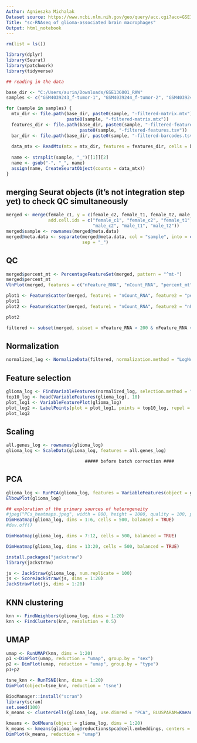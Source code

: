 ```yaml
---
Author: Agnieszka Michalak
Dataset source: https://www.ncbi.nlm.nih.gov/geo/query/acc.cgi?acc=GSE136001
Title: "sc-RNAseq of glioma-associated brain macrophages"
Output: html_notebook
---
```


```r
rm(list = ls())
```


```r
library(dplyr)
library(Seurat)
library(patchwork)
library(tidyverse)
```


```r
## reading in the data

base_dir <- "C:/Users/aurin/Downloads/GSE136001_RAW"
samples <- c("GSM4039243_f-tumor-1", "GSM4039244_f-tumor-2", "GSM4039241_f-ctrl-1", "GSM4039242_f-ctrl-2", "GSM4039247_m-tumor-1", "GSM4039248_m-tumor-2", "GSM4039245_m-ctrl-1", "GSM4039246_m-ctrl-2")

for (sample in samples) {
  mtx_dir <- file.path(base_dir, paste0(sample, "-filtered-matrix.mtx"), 
                       paste0(sample, "-filtered-matrix.mtx"))
  features_dir <- file.path(base_dir, paste0(sample, "-filtered-features.tsv"), 
                            paste0(sample, "-filtered-features.tsv"))
  bar_dir <- file.path(base_dir, paste0(sample, "-filtered-barcodes.tsv"))
  
  data_mtx <- ReadMtx(mtx = mtx_dir, features = features_dir, cells = bar_dir)
  
  name <- strsplit(sample, "_")[[1]][2]
  name <- gsub("-", "_", name)
  assign(name, CreateSeuratObject(counts = data_mtx))
}
```


## merging Seurat objects (it's not integration step yet) to check QC simultaneously

```r
merged <- merge(female_c1, y = c(female_c2, female_t1, female_t2, male_c1, male_c2, male_t1, male_t2),
                add.cell.ids = c("female_c1", "female_c2", "female_t1", "female_t2", "male_c1",
                                 "male_c2", "male_t1", "male_t2"))
merged$sample <- rownames(merged@meta.data)
merged@meta.data <- separate(merged@meta.data, col = "sample", into = c("sex", "type", "barcode"),
                             sep = "_")
```

## QC

```r
merged$percent_mt <- PercentageFeatureSet(merged, pattern = "^mt-")
merged$percent_mt
VlnPlot(merged, features = c("nFeature_RNA", "nCount_RNA", "percent_mt"), ncol = 3, pt.size = 0)

```
```r
plot1 <- FeatureScatter(merged, feature1 = "nCount_RNA", feature2 = "percent_mt")
plot1
plot2 <- FeatureScatter(merged, feature1 = "nCount_RNA", feature2 = "nFeature_RNA")
```
```r
plot2
```
```r
filtered <- subset(merged, subset = nFeature_RNA > 200 & nFeature_RNA < 3000 & percent_mt < 5)
```

## Normalization

```r
normalized_log <- NormalizeData(filtered, normalization.method = "LogNormalize", scale.factor = 10000)
```

## Feature selection

```r
glioma_log <- FindVariableFeatures(normalized_log, selection.method = "vst", nfeatures = 2000)
top10_log <- head(VariableFeatures(glioma_log), 10)
plot_log1 <- VariableFeaturePlot(glioma_log)
plot_log2 <- LabelPoints(plot = plot_log1, points = top10_log, repel = TRUE)
plot_log2
```

## Scaling

```r
all.genes_log <- rownames(glioma_log)
glioma_log <- ScaleData(glioma_log, features = all.genes_log)
```

                                  ##### before batch correction ####
## PCA

```r
glioma_log <- RunPCA(glioma_log, features = VariableFeatures(object = glioma_log))
ElbowPlot(glioma_log)
```
```r
## exploration of the primary sources of heterogeneity
#jpeg("PCs_heatmaps.jpeg", width = 800, height = 1000, quality = 100, pointsize = 18)
DimHeatmap(glioma_log, dims = 1:6, cells = 500, balanced = TRUE)
#dev.off()
```
```r
DimHeatmap(glioma_log, dims = 7:12, cells = 500, balanced = TRUE)
```

```r
DimHeatmap(glioma_log, dims = 13:20, cells = 500, balanced = TRUE)
```
```r
install.packages("jackstraw")
library(jackstraw)

js <- JackStraw(glioma_log, num.replicate = 100)
js <- ScoreJackStraw(js, dims = 1:20)
JackStrawPlot(js, dims = 1:20)
```

## KNN clustering

```r
knn <- FindNeighbors(glioma_log, dims = 1:20)
knn <- FindClusters(knn, resolution = 0.5)
```

## UMAP 

```r
umap <- RunUMAP(knn, dims = 1:20)
p1 <-DimPlot(umap, reduction = "umap", group.by = "sex")
p2 <- DimPlot(umap, reduction = "umap", group.by = "type")
p1+p2
```
```r
tsne_knn <- RunTSNE(knn, dims = 1:20)
DimPlot(object=tsne_knn, reduction = 'tsne')
```
```r
BiocManager::install("scran")
library(scran)
set.seed(100)
k_means <- clusterCells(glioma_log, use.dimred = "PCA", BLUSPARAM=KmeansParam(centers=10))
```


```r
kmeans <- DoKMeans(object = glioma_log, dims = 1:20)
k_means <- kmeans(glioma_log@reductions$pca@cell.embeddings, centers = 10, nstart = 100)
DimPlot(k_means, reduction = "umap")
```

